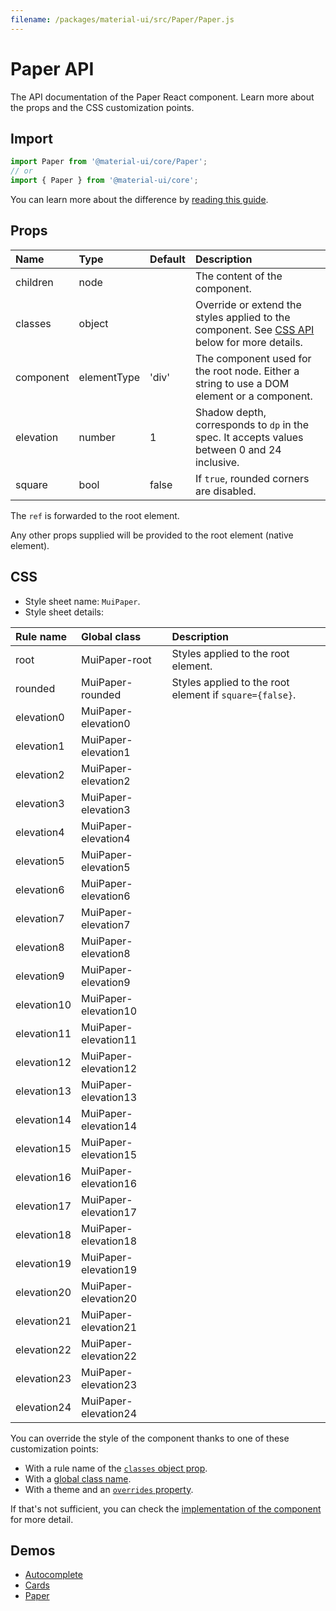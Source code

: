 ```yaml
---
filename: /packages/material-ui/src/Paper/Paper.js
---
```



<!--- This documentation is automatically generated, do not try to edit it. -->

# Paper API

<p className="description">The API documentation of the Paper React component. Learn more about the props and the CSS customization points.</p>

## Import

```js
import Paper from '@material-ui/core/Paper';
// or
import { Paper } from '@material-ui/core';
```

You can learn more about the difference by [reading this guide](/guides/minimizing-bundle-size/).



## Props

| Name | Type | Default | Description |
|:-----|:-----|:--------|:------------|
| <span className="prop-name">children</span> | <span className="prop-type">node</span> |  | The content of the component. |
| <span className="prop-name">classes</span> | <span className="prop-type">object</span> |  | Override or extend the styles applied to the component. See [CSS API](#css) below for more details. |
| <span className="prop-name">component</span> | <span className="prop-type">elementType</span> | <span className="prop-default">'div'</span> | The component used for the root node. Either a string to use a DOM element or a component. |
| <span className="prop-name">elevation</span> | <span className="prop-type">number</span> | <span className="prop-default">1</span> | Shadow depth, corresponds to `dp` in the spec. It accepts values between 0 and 24 inclusive. |
| <span className="prop-name">square</span> | <span className="prop-type">bool</span> | <span className="prop-default">false</span> | If `true`, rounded corners are disabled. |

The `ref` is forwarded to the root element.

Any other props supplied will be provided to the root element (native element).

## CSS

- Style sheet name: `MuiPaper`.
- Style sheet details:

| Rule name | Global class | Description |
|:-----|:-------------|:------------|
| <span className="prop-name">root</span> | <span className="prop-name">MuiPaper-root</span> | Styles applied to the root element.
| <span className="prop-name">rounded</span> | <span className="prop-name">MuiPaper-rounded</span> | Styles applied to the root element if `square={false}`.
| <span className="prop-name">elevation0</span> | <span className="prop-name">MuiPaper-elevation0</span> | 
| <span className="prop-name">elevation1</span> | <span className="prop-name">MuiPaper-elevation1</span> | 
| <span className="prop-name">elevation2</span> | <span className="prop-name">MuiPaper-elevation2</span> | 
| <span className="prop-name">elevation3</span> | <span className="prop-name">MuiPaper-elevation3</span> | 
| <span className="prop-name">elevation4</span> | <span className="prop-name">MuiPaper-elevation4</span> | 
| <span className="prop-name">elevation5</span> | <span className="prop-name">MuiPaper-elevation5</span> | 
| <span className="prop-name">elevation6</span> | <span className="prop-name">MuiPaper-elevation6</span> | 
| <span className="prop-name">elevation7</span> | <span className="prop-name">MuiPaper-elevation7</span> | 
| <span className="prop-name">elevation8</span> | <span className="prop-name">MuiPaper-elevation8</span> | 
| <span className="prop-name">elevation9</span> | <span className="prop-name">MuiPaper-elevation9</span> | 
| <span className="prop-name">elevation10</span> | <span className="prop-name">MuiPaper-elevation10</span> | 
| <span className="prop-name">elevation11</span> | <span className="prop-name">MuiPaper-elevation11</span> | 
| <span className="prop-name">elevation12</span> | <span className="prop-name">MuiPaper-elevation12</span> | 
| <span className="prop-name">elevation13</span> | <span className="prop-name">MuiPaper-elevation13</span> | 
| <span className="prop-name">elevation14</span> | <span className="prop-name">MuiPaper-elevation14</span> | 
| <span className="prop-name">elevation15</span> | <span className="prop-name">MuiPaper-elevation15</span> | 
| <span className="prop-name">elevation16</span> | <span className="prop-name">MuiPaper-elevation16</span> | 
| <span className="prop-name">elevation17</span> | <span className="prop-name">MuiPaper-elevation17</span> | 
| <span className="prop-name">elevation18</span> | <span className="prop-name">MuiPaper-elevation18</span> | 
| <span className="prop-name">elevation19</span> | <span className="prop-name">MuiPaper-elevation19</span> | 
| <span className="prop-name">elevation20</span> | <span className="prop-name">MuiPaper-elevation20</span> | 
| <span className="prop-name">elevation21</span> | <span className="prop-name">MuiPaper-elevation21</span> | 
| <span className="prop-name">elevation22</span> | <span className="prop-name">MuiPaper-elevation22</span> | 
| <span className="prop-name">elevation23</span> | <span className="prop-name">MuiPaper-elevation23</span> | 
| <span className="prop-name">elevation24</span> | <span className="prop-name">MuiPaper-elevation24</span> | 

You can override the style of the component thanks to one of these customization points:

- With a rule name of the [`classes` object prop](/customization/components/#overriding-styles-with-classes).
- With a [global class name](/customization/components/#overriding-styles-with-global-class-names).
- With a theme and an [`overrides` property](/customization/globals/#css).

If that's not sufficient, you can check the [implementation of the component](https://github.com/mui-org/material-ui/blob/master/packages/material-ui/src/Paper/Paper.js) for more detail.

## Demos

- [Autocomplete](/components/autocomplete/)
- [Cards](/components/cards/)
- [Paper](/components/paper/)


